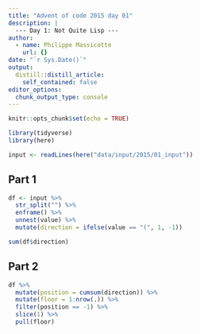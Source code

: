 ```yaml
---
title: "Advent of code 2015 day 01"
description: |
  --- Day 1: Not Quite Lisp ---
author:
  - name: Philippe Massicotte
    url: {}
date: "`r Sys.Date()`"
output:
  distill::distill_article:
    self_contained: false
editor_options: 
  chunk_output_type: console
---
```



```r
knitr::opts_chunk$set(echo = TRUE)

library(tidyverse)
library(here)
```

```r
input <- readLines(here("data/input/2015/01_input"))
```
## Part 1

```r
df <- input %>% 
  str_split("") %>% 
  enframe() %>% 
  unnest(value) %>% 
  mutate(direction = ifelse(value == "(", 1, -1))

sum(df$direction)
```

## Part 2

```r
df %>% 
  mutate(position = cumsum(direction)) %>% 
  mutate(floor = 1:nrow(.)) %>% 
  filter(position == -1) %>% 
  slice(1) %>% 
  pull(floor)
```

